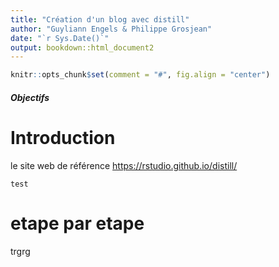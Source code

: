 ```yaml
---
title: "Création d'un blog avec distill"
author: "Guyliann Engels & Philippe Grosjean"
date: "`r Sys.Date()`"
output: bookdown::html_document2
---
```


```r
knitr::opts_chunk$set(comment = "#", fig.align = "center")
```

##### Objectifs {-}


# Introduction 


le site web de référence <https://rstudio.github.io/distill/>


```block
test
```

# etape par etape

trgrg
